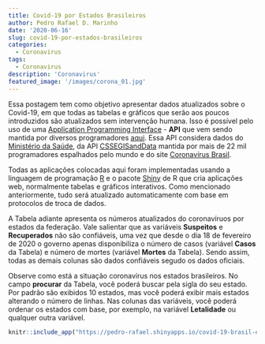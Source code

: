 ```yaml
---
title: Covid-19 por Estados Brasileiros
author: Pedro Rafael D. Marinho
date: '2020-06-16'
slug: covid-19-por-estados-brasileiros
categories:
  - Coronavirus
tags:
  - Coronavirus
description: 'Coronavirus'
featured_image: '/images/corona_01.jpg'
---
```


Essa postagem tem como objetivo apresentar dados atualizados sobre o Covid-19, em que todas as tabelas e gráficos que serão aos poucos introduzidos são atualizados sem intervenção humana. Isso é possível pelo uso de uma [Application Programming Interface](https://pt.wikipedia.org/wiki/Interface_de_programa%C3%A7%C3%A3o_de_aplica%C3%A7%C3%B5es) - **API** que vem sendo mantida por diversos programadores [aqui](https://github.com/devarthurribeiro/covid19-brazil-api). Essa API considera dados do [Ministério da Saúde](http://saude.gov.br/), da API [CSSEGISandData](https://github.com/CSSEGISandData/COVID-19) mantida por mais de 22 mil programadores espalhados pelo mundo e do site [Coronavírus Brasil](https://covid.saude.gov.br/). 

Todas as aplicações colocadas aqui foram implementadas usando a linguagem de programação [R](https://www.r-project.org/) e o pacote [Shiny](https://shiny.rstudio.com/) de R que cria aplicações web, normalmente tabelas e gráficos interativos.  Como mencionado anteriormente, tudo será atualizado automaticamente com base em protocolos de troca de dados.

A Tabela adiante apresenta os números atualizados do coronavíruos por estados da federação. Vale salientar que as variáveis **Suspeitos** e **Recuperados** não são confiáveis, uma vez que desde o dia 18 de fevereiro de 2020 o governo apenas disponibiliza o número de casos (variável **Casos** da Tabela) e número de mortes (variável **Mortes** da Tabela). Sendo assim, todas as demais colunas são dados confiáveis segudo os dados oficiais.

Observe como está a situação coronavírus nos estados brasileiros. No campo **procurar** da Tabela, você poderá buscar pela sigla do seu estado. Por padrão são exibidos 10 estados, mas você poderá exibir mais estados alterando o número de linhas. Nas colunas das variáveis, você poderá ordenar os estados com base, por exemplo, na variável **Letalidade** ou qualquer outra variável.


```r
knitr::include_app("https://pedro-rafael.shinyapps.io/covid-19-brasil-estados/", height = "600px")
```